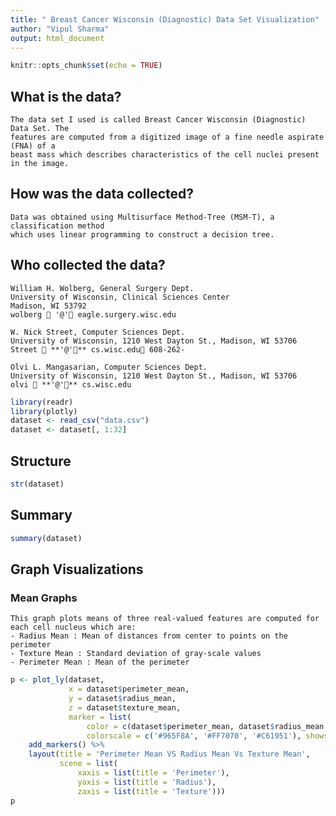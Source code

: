 ```yaml
---
title: " Breast Cancer Wisconsin (Diagnostic) Data Set Visualization"
author: "Vipul Sharma"
output: html_document
---
```


```r
knitr::opts_chunk$set(echo = TRUE)
```
## What is the data?

```
The data set I used is called Breast Cancer Wisconsin (Diagnostic) Data Set. The
features are computed from a digitized image of a fine needle aspirate (FNA) of a
beast mass which describes characteristics of the cell nuclei present in the image.
```

## How was the data collected?

```
Data was obtained using Multisurface Method-Tree (MSM-T), a classification method
which uses linear programming to construct a decision tree.
```

## Who collected the data?

```
William H. Wolberg, General Surgery Dept.
University of Wisconsin, Clinical Sciences Center
Madison, WI 53792
wolberg  '@' eagle.surgery.wisc.edu
```

```
W. Nick Street, Computer Sciences Dept.
University of Wisconsin, 1210 West Dayton St., Madison, WI 53706
Street  **'@'** cs.wisc.edu 608-262-
```

```
Olvi L. Mangasarian, Computer Sciences Dept.
University of Wisconsin, 1210 West Dayton St., Madison, WI 53706
olvi  **'@'** cs.wisc.edu
```


```r
library(readr)
library(plotly)
dataset <- read_csv("data.csv")
dataset <- dataset[, 1:32]
```

## Structure

```r
str(dataset)
```

## Summary
```r
summary(dataset)
```

## Graph Visualizations

### Mean Graphs

```
This graph plots means of three real-valued features are computed for each cell nucleus which are:
- Radius Mean : Mean of distances from center to points on the perimeter
- Texture Mean : Standard deviation of gray-scale values
- Perimeter Mean : Mean of the perimeter
```

```r
p <- plot_ly(dataset, 
             x = dataset$perimeter_mean,
             y = dataset$radius_mean,
             z = dataset$texture_mean, 
             marker = list(
                 color = c(dataset$perimeter_mean, dataset$radius_mean, dataset$texture_mean),
                 colorscale = c('#965F8A', '#FF7070', '#C61951'), showscale = TRUE)) %>%
    add_markers() %>%
    layout(title = 'Perimeter Mean VS Radius Mean Vs Texture Mean',
           scene = list(
               xaxis = list(title = 'Perimeter'),
               yaxis = list(title = 'Radius'),
               zaxis = list(title = 'Texture')))
p
```
